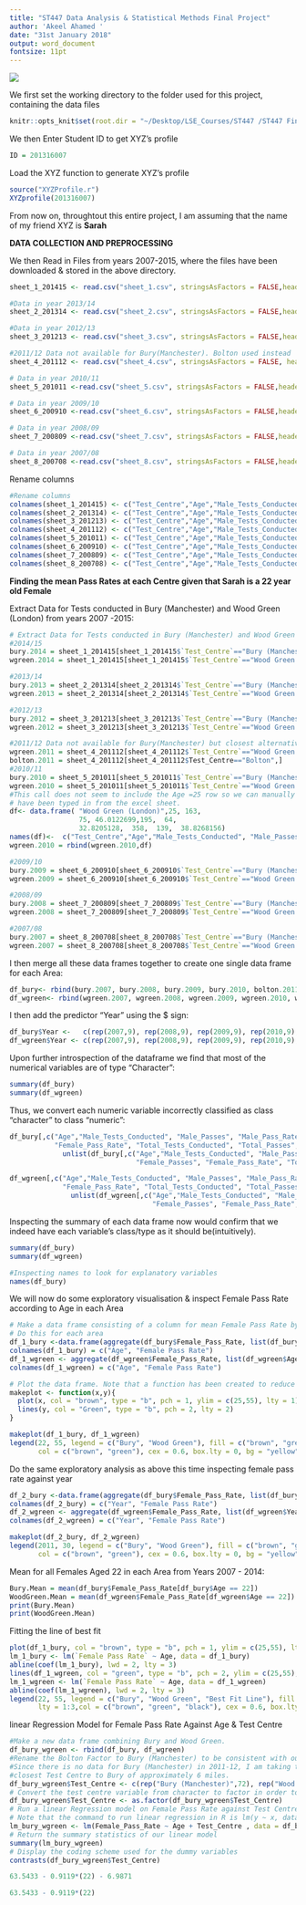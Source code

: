 ```yaml
---
title: "ST447 Data Analysis & Statistical Methods Final Project"
author: 'Akeel Ahamed '
date: "31st January 2018"
output: word_document
fontsize: 11pt
---
```


![](https://surety1.com/wp/wp-content/uploads/2017/04/driving-school-surety-bond.jpg)


We first set the working directory to the folder used for this project, containing the data files
```r
knitr::opts_knit$set(root.dir = "~/Desktop/LSE_Courses/ST447 /ST447 Final Project/")
```

We then Enter Student ID to get XYZ's profile
```r
ID = 201316007
```

Load the XYZ function to generate XYZ's profile

```r
source("XYZProfile.r")
XYZprofile(201316007)
```

From now on, throughtout this entire project, I am assuming that the name of my friend XYZ is **Sarah**

**DATA COLLECTION AND PREPROCESSING**

We then Read in Files from years 2007-2015, where the files have been downloaded & stored in the above directory.
```r
sheet_1_201415 <- read.csv("sheet_1.csv", stringsAsFactors = FALSE,header = T )

#Data in year 2013/14
sheet_2_201314 <- read.csv("sheet_2.csv", stringsAsFactors = FALSE,header = T )

#Data in year 2012/13
sheet_3_201213 <- read.csv("sheet_3.csv", stringsAsFactors = FALSE,header = T )

#2011/12 Data not available for Bury(Manchester). Bolton used instead
sheet_4_201112 <- read.csv("sheet_4.csv", stringsAsFactors = FALSE, header = T)

# Data in year 2010/11
sheet_5_201011 <-read.csv("sheet_5.csv", stringsAsFactors = FALSE,header = T )

# Data in year 2009/10
sheet_6_200910 <-read.csv("sheet_6.csv", stringsAsFactors = FALSE,header = T )

# Data in year 2008/09
sheet_7_200809 <-read.csv("sheet_7.csv", stringsAsFactors = FALSE,header = T )

# Data in year 2007/08
sheet_8_200708 <-read.csv("sheet_8.csv", stringsAsFactors = FALSE,header = T )

```

Rename columns
```r
#Rename columns
colnames(sheet_1_201415) <- c("Test_Centre","Age","Male_Tests_Conducted", "Male_Passes", "Male_Pass_Rate","Female_Tests_Conducted", "Female_Passes", "Female_Pass_Rate", "Total_Tests_Conducted", "Total_Passes", "Pass_Rate")
colnames(sheet_2_201314) <- c("Test_Centre","Age","Male_Tests_Conducted", "Male_Passes", "Male_Pass_Rate","Female_Tests_Conducted", "Female_Passes", "Female_Pass_Rate", "Total_Tests_Conducted", "Total_Passes", "Pass_Rate")
colnames(sheet_3_201213) <- c("Test_Centre","Age","Male_Tests_Conducted", "Male_Passes", "Male_Pass_Rate","Female_Tests_Conducted", "Female_Passes", "Female_Pass_Rate", "Total_Tests_Conducted", "Total_Passes", "Pass_Rate")
colnames(sheet_4_201112) <- c("Test_Centre","Age","Male_Tests_Conducted", "Male_Passes", "Male_Pass_Rate","Female_Tests_Conducted", "Female_Passes", "Female_Pass_Rate", "Total_Tests_Conducted", "Total_Passes", "Pass_Rate")
colnames(sheet_5_201011) <- c("Test_Centre","Age","Male_Tests_Conducted", "Male_Passes", "Male_Pass_Rate","Female_Tests_Conducted", "Female_Passes", "Female_Pass_Rate", "Total_Tests_Conducted", "Total_Passes", "Pass_Rate")
colnames(sheet_6_200910) <- c("Test_Centre","Age","Male_Tests_Conducted", "Male_Passes", "Male_Pass_Rate","Female_Tests_Conducted", "Female_Passes", "Female_Pass_Rate", "Total_Tests_Conducted", "Total_Passes", "Pass_Rate")
colnames(sheet_7_200809) <- c("Test_Centre","Age","Male_Tests_Conducted", "Male_Passes", "Male_Pass_Rate","Female_Tests_Conducted", "Female_Passes", "Female_Pass_Rate", "Total_Tests_Conducted", "Total_Passes", "Pass_Rate")
colnames(sheet_8_200708) <- c("Test_Centre","Age","Male_Tests_Conducted", "Male_Passes", "Male_Pass_Rate","Female_Tests_Conducted", "Female_Passes", "Female_Pass_Rate", "Total_Tests_Conducted", "Total_Passes", "Pass_Rate")

```


**Finding the mean Pass Rates at each Centre given that Sarah is a 22 year old Female**

Extract Data for Tests conducted in Bury (Manchester) and Wood Green (London) from years 2007 -2015:
```r
# Extract Data for Tests conducted in Bury (Manchester) and Wood Green (London) from years 2007 -2015:
#2014/15
bury.2014 = sheet_1_201415[sheet_1_201415$`Test_Centre`=="Bury (Manchester)" , ] 
wgreen.2014 = sheet_1_201415[sheet_1_201415$`Test_Centre`=="Wood Green (London)" ,] 

#2013/14
bury.2013 = sheet_2_201314[sheet_2_201314$`Test_Centre`=="Bury (Manchester)",] 
wgreen.2013 = sheet_2_201314[sheet_2_201314$`Test_Centre`=="Wood Green (London)" ,] 

#2012/13
bury.2012 = sheet_3_201213[sheet_3_201213$`Test_Centre`=="Bury (Manchester)" ,] 
wgreen.2012 = sheet_3_201213[sheet_3_201213$`Test_Centre`=="Wood Green (London)" ,] 

#2011/12 Data not available for Bury(Manchester) but closest alternative at Bolton taken:
wgreen.2011 = sheet_4_201112[sheet_4_201112$`Test_Centre`=="Wood Green (London)" ,] 
bolton.2011 = sheet_4_201112[sheet_4_201112$Test_Centre=="Bolton",]
#2010/11
bury.2010 = sheet_5_201011[sheet_5_201011$`Test_Centre`=="Bury (Manchester)",] 
wgreen.2010 = sheet_5_201011[sheet_5_201011$`Test_Centre`=="Wood Green (London)",] 
#This call does not seem to include the Age =25 row so we can manually add it using rbind(). Note that the values 
# have been typed in from the excel sheet.
df<- data.frame( "Wood Green (London)",25, 163, 
                 75, 46.0122699,195,  64,
                 32.8205128,  358,  139,  38.8268156)
names(df)<-  c("Test_Centre","Age","Male_Tests_Conducted", "Male_Passes", "Male_Pass_Rate","Female_Tests_Conducted", "Female_Passes", "Female_Pass_Rate", "Total_Tests_Conducted", "Total_Passes", "Pass_Rate")
wgreen.2010 = rbind(wgreen.2010,df)

#2009/10
bury.2009 = sheet_6_200910[sheet_6_200910$`Test_Centre`=="Bury (Manchester)" ,] 
wgreen.2009 = sheet_6_200910[sheet_6_200910$`Test_Centre`=="Wood Green (London)" ,] 

#2008/09
bury.2008 = sheet_7_200809[sheet_7_200809$`Test_Centre`=="Bury (Manchester)",] 
wgreen.2008 = sheet_7_200809[sheet_7_200809$`Test_Centre`=="Wood Green (London)",] 

#2007/08
bury.2007 = sheet_8_200708[sheet_8_200708$`Test_Centre`=="Bury (Manchester)",] 
wgreen.2007 = sheet_8_200708[sheet_8_200708$`Test_Centre`=="Wood Green (London)",] 
```

I then merge all these data frames together to create one single data frame for each Area:
```r
df_bury<- rbind(bury.2007, bury.2008, bury.2009, bury.2010, bolton.2011, bury.2012, bury.2013, bury.2014)
df_wgreen<- rbind(wgreen.2007, wgreen.2008, wgreen.2009, wgreen.2010, wgreen.2011, wgreen.2012, wgreen.2013, wgreen.2014)
```

I then add the predictor "Year" using the $ sign:
```r
df_bury$Year <-   c(rep(2007,9), rep(2008,9), rep(2009,9), rep(2010,9), rep(2011,9), rep(2012,9), rep(2013,9), rep(2014,9))
df_wgreen$Year <- c(rep(2007,9), rep(2008,9), rep(2009,9), rep(2010,9), rep(2011,9), rep(2012,9), rep(2013,9), rep(2014,9))
```

Upon further introspection of the dataframe we find that most of the numerical variables are of type "Character":
```r
summary(df_bury)
summary(df_wgreen)
```

Thus, we convert each numeric variable incorrectly classified as class "character" to class "numeric":
```r
df_bury[,c("Age","Male_Tests_Conducted", "Male_Passes", "Male_Pass_Rate","Female_Tests_Conducted", "Female_Passes", 
           "Female_Pass_Rate", "Total_Tests_Conducted", "Total_Passes", "Pass_Rate")] <- as.numeric( 
             unlist(df_bury[,c("Age","Male_Tests_Conducted", "Male_Passes", "Male_Pass_Rate","Female_Tests_Conducted", 
                               "Female_Passes", "Female_Pass_Rate", "Total_Tests_Conducted", "Total_Passes", "Pass_Rate")])) 

df_wgreen[,c("Age","Male_Tests_Conducted", "Male_Passes", "Male_Pass_Rate","Female_Tests_Conducted", "Female_Passes", 
             "Female_Pass_Rate", "Total_Tests_Conducted", "Total_Passes", "Pass_Rate")] <- as.numeric( 
               unlist(df_wgreen[,c("Age","Male_Tests_Conducted", "Male_Passes", "Male_Pass_Rate","Female_Tests_Conducted", 
                                   "Female_Passes", "Female_Pass_Rate", "Total_Tests_Conducted", "Total_Passes", "Pass_Rate")])) 
```

Inspecting the summary of each data frame now would confirm that we indeed have each variable's class/type as it should be(intuitively).
```r
summary(df_bury)
summary(df_wgreen)
```

```r
#Inspecting names to look for explanatory variables
names(df_bury)
```

We will now do some exploratory visualisation & inspect Female Pass Rate according to Age in each Area
```r
# Make a data frame consisting of a column for mean Female Pass Rate by Age and another for Age
# Do this for each area
df_1_bury <-data.frame(aggregate(df_bury$Female_Pass_Rate, list(df_bury$Age), mean))
colnames(df_1_bury) = c("Age", "Female Pass Rate")
df_1_wgreen <- aggregate(df_wgreen$Female_Pass_Rate, list(df_wgreen$Age), mean)
colnames(df_1_wgreen) = c("Age", "Female Pass Rate")

# Plot the data frame. Note that a function has been created to reduce replication of typing code
makeplot <- function(x,y){
  plot(x, col = "brown", type = "b", pch = 1, ylim = c(25,55), lty = 1)
  lines(y, col = "Green", type = "b", pch = 2, lty = 2)
}

makeplot(df_1_bury, df_1_wgreen)
legend(22, 55, legend = c("Bury", "Wood Green"), fill = c("brown", "green"), lty = 1:2,
       col = c("brown", "green"), cex = 0.6, box.lty = 0, bg = "yellow", text.font = 4)
```


Do the same exploratory analysis as above this time inspecting female pass rate against year
```r
df_2_bury <-data.frame(aggregate(df_bury$Female_Pass_Rate, list(df_bury$Year), mean))
colnames(df_2_bury) = c("Year", "Female Pass Rate")
df_2_wgreen <- aggregate(df_wgreen$Female_Pass_Rate, list(df_wgreen$Year), mean)
colnames(df_2_wgreen) = c("Year", "Female Pass Rate")

makeplot(df_2_bury, df_2_wgreen)
legend(2011, 30, legend = c("Bury", "Wood Green"), fill = c("brown", "green"), lty = 1:2,
       col = c("brown", "green"), cex = 0.6, box.lty = 0, bg = "yellow", text.font = 4)
```

Mean for all Females Aged 22 in each Area from Years 2007 - 2014:
```r
Bury.Mean = mean(df_bury$Female_Pass_Rate[df_bury$Age == 22])
WoodGreen.Mean = mean(df_wgreen$Female_Pass_Rate[df_wgreen$Age == 22])
print(Bury.Mean)
print(WoodGreen.Mean)
```


Fitting the line of best fit 
```r
plot(df_1_bury, col = "brown", type = "b", pch = 1, ylim = c(25,55), lty = 1)
lm_1_bury <- lm(`Female Pass Rate` ~ Age, data = df_1_bury)
abline(coef(lm_1_bury), lwd = 2, lty = 3)
lines(df_1_wgreen, col = "green", type = "b", pch = 2, ylim = c(25,55), lty = 2)
lm_1_wgreen <- lm(`Female Pass Rate` ~ Age, data = df_1_wgreen)
abline(coef(lm_1_wgreen), lwd = 2, lty = 3)
legend(22, 55, legend = c("Bury", "Wood Green", "Best Fit Line"), fill = c("brown", "green", "black"),
       lty = 1:3,col = c("brown", "green", "black"), cex = 0.6, box.lty = 0, bg = "yellow", text.font = 4)

```


linear Regression Model for Female Pass Rate Against Age & Test Centre
```r
#Make a new data frame combining Bury and Wood Green. 
df_bury_wgreen <- rbind(df_bury, df_wgreen)
#Rename the Bolton Factor to Bury (Manchester) to be consistent with our initial assumption -	
#Since there is no data for Bury (Manchester) in 2011-12, I am taking the data for Bolton, which is the next 
#closest Test Centre to Bury of approximately 6 miles.  
df_bury_wgreen$Test_Centre <- c(rep("Bury (Manchester)",72), rep("Wood Green (London)", 72))
# Convert the test centre variable from character to factor in order to display contrasts (shown below)
df_bury_wgreen$Test_Centre <- as.factor(df_bury_wgreen$Test_Centre)
# Run a linear Regression model on Female Pass Rate against Test Centre and Age from the df_bury_wgreen dataset.
# Note that the command to run linear regression in R is lm(y ~ x, data = ) where lm stands for linear model.
lm_bury_wgreen <- lm(Female_Pass_Rate ~ Age + Test_Centre , data = df_bury_wgreen)
# Return the summary statistics of our linear model
summary(lm_bury_wgreen)
# Display the coding scheme used for the dummy variables
contrasts(df_bury_wgreen$Test_Centre)
```

```r
63.5433 - 0.9119*(22) - 6.9871
```

```r
63.5433 - 0.9119*(22)
```